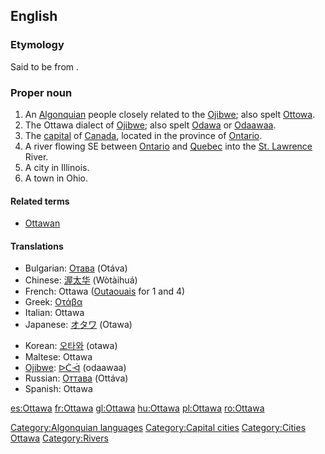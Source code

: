 {{wikipedia}}
==English==

===Etymology===
Said to be from {{etyl|oj}} {{term|odaawaa||traders}}.

===Proper noun===
{{en-proper noun}}

# An [[Algonquian]] people closely related to the [[Ojibwe]]; also spelt [[Ottowa]].
# The Ottawa dialect of [[Ojibwe]]; also spelt [[Odawa]] or [[odaawaa|Odaawaa]].
# The [[capital]] of [[Canada]], located in the province of [[Ontario]].
# A river flowing SE between [[Ontario]] and [[Quebec]] into the [[St. Lawrence]] River.
# A city in Illinois.
# A town in Ohio.

====Related terms====
* [[Ottawan]]

====Translations====
{{top}}
* Bulgarian: [[Отава]] (Otáva) {{f}}
* Chinese: [[渥太华]] (Wòtàihuá)
* French: Ottawa ([[Outaouais]] for 1 and 4)
* Greek: [[Οτάβα]]
* Italian: Ottawa
* Japanese: [[オタワ]] (Otawa)
{{mid}}
* Korean: [[오타와]] (otawa)
* Maltese: Ottawa
* [[Ojibwe]]: [[odaawaa|ᐅᑖᐙ]] (odaawaa)
* Russian: [[Оттава]] (Ottáva) {{f}}
* Spanish: Ottawa
{{bottom}}

[[Category:Algonquian languages]]
[[Category:Capital cities]]
[[Category:Cities]]
[[Category:Ojibwe language| Ottawa]]
[[Category:Rivers]]

[[es:Ottawa]]
[[fr:Ottawa]]
[[gl:Ottawa]]
[[hu:Ottawa]]
[[pl:Ottawa]]
[[ro:Ottawa]]